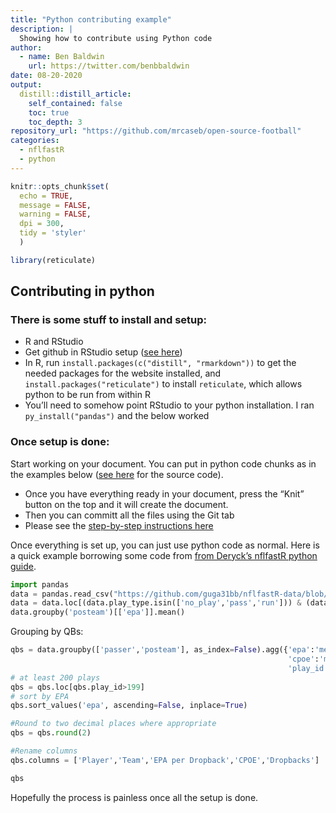 ```yaml
---
title: "Python contributing example"
description: |
  Showing how to contribute using Python code
author:
  - name: Ben Baldwin
    url: https://twitter.com/benbbaldwin
date: 08-20-2020
output:
  distill::distill_article:
    self_contained: false
    toc: true
    toc_depth: 3
repository_url: "https://github.com/mrcaseb/open-source-football"
categories:
  - nflfastR
  - python
---
```


```r
knitr::opts_chunk$set(
  echo = TRUE, 
  message = FALSE, 
  warning = FALSE, 
  dpi = 300, 
  tidy = 'styler'
  )

library(reticulate)
```

## Contributing in python

### There is some stuff to install and setup:

* R and RStudio
* Get github in RStudio setup ([see here](http://r-pkgs.had.co.nz/git.html#git-setup))
* In R, run `install.packages(c("distill", "rmarkdown"))` to get the needed packages for the website installed, and `install.packages("reticulate")` to install `reticulate`, which allows python to be run from within R
* You'll need to somehow point RStudio to your python installation. I ran `py_install("pandas")` and the below worked

### Once setup is done:

Start working on your document. You can put in python code chunks as in the examples below ([see here](https://github.com/mrcaseb/open-source-football/blob/master/_posts/2020-08-20-python-contributing-example/python-contributing-example.Rmd) for the source code).

* Once you have everything ready in your document, press the "Knit" button on the top and it will create the document.
* Then you can committ all the files using the Git tab
* Please see the [step-by-step instructions here](https://mrcaseb.github.io/open-source-football/contributing.html#more-detailed-instruction)

Once everything is set up, you can just use python code as normal. Here is a quick example borrowing some code from [from Deryck's nflfastR python guide](https://gist.github.com/Deryck97/dff8d33e9f841568201a2a0d5519ac5e).

```python
import pandas
data = pandas.read_csv("https://github.com/guga31bb/nflfastR-data/blob/master/data/play_by_play_2019.csv.gz?raw=True", compression='gzip', low_memory=False)
data = data.loc[(data.play_type.isin(['no_play','pass','run'])) & (data.epa.isna()==False)]
data.groupby('posteam')[['epa']].mean()
```

Grouping by QBs:

```python
qbs = data.groupby(['passer','posteam'], as_index=False).agg({'epa':'mean',
                                                              'cpoe':'mean',
                                                              'play_id':'count'})
# at least 200 plays
qbs = qbs.loc[qbs.play_id>199]
# sort by EPA
qbs.sort_values('epa', ascending=False, inplace=True)

#Round to two decimal places where appropriate
qbs = qbs.round(2)

#Rename columns
qbs.columns = ['Player','Team','EPA per Dropback','CPOE','Dropbacks']

qbs
```

Hopefully the process is painless once all the setup is done.

